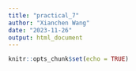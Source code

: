 ---
title: "practical_7"
author: "Xianchen Wang"
date: "2023-11-26"
output: html_document
---

```{r setup, include=FALSE}
knitr::opts_chunk$set(echo = TRUE)
```



